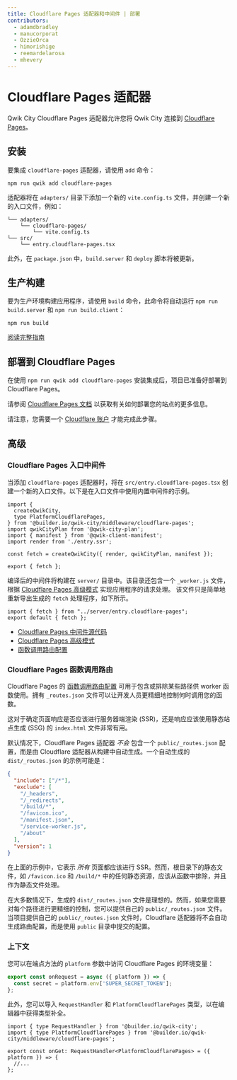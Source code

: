 ```yaml
---
title: Cloudflare Pages 适配器和中间件 | 部署
contributors:
  - adamdbradley
  - manucorporat
  - OzzieOrca
  - himorishige
  - reemardelarosa
  - mhevery
---
```


# Cloudflare Pages 适配器

Qwik City Cloudflare Pages 适配器允许您将 Qwik City 连接到 [Cloudflare Pages](https://pages.cloudflare.com/)。

## 安装

要集成 `cloudflare-pages` 适配器，请使用 `add` 命令：

```shell
npm run qwik add cloudflare-pages
```

适配器将在 `adapters/` 目录下添加一个新的 `vite.config.ts` 文件，并创建一个新的入口文件，例如：

```shell
└── adapters/
    └── cloudflare-pages/
        └── vite.config.ts
└── src/
    └── entry.cloudflare-pages.tsx
```

此外，在 `package.json` 中，`build.server` 和 `deploy` 脚本将被更新。

## 生产构建

要为生产环境构建应用程序，请使用 `build` 命令，此命令将自动运行 `npm run build.server` 和 `npm run build.client`：

```shell
npm run build
```

[阅读完整指南](https://github.com/BuilderIO/qwik/tree/main/starters/adapters/cloudflare-pages/README.md)

## 部署到 Cloudflare Pages

在使用 `npm run qwik add cloudflare-pages` 安装集成后，项目已准备好部署到 Cloudflare Pages。

请参阅 [Cloudflare Pages 文档](https://developers.cloudflare.com/pages/framework-guides/deploy-a-qwik-site/) 以获取有关如何部署您的站点的更多信息。

请注意，您需要一个 [Cloudflare 账户](https://dash.cloudflare.com/sign-up?lang=en-US) 才能完成此步骤。

## 高级

### Cloudflare Pages 入口中间件

当添加 `cloudflare-pages` 适配器时，将在 `src/entry.cloudflare-pages.tsx` 创建一个新的入口文件。以下是在入口文件中使用内置中间件的示例。

```tsx title="src/entry.cloudflare-pages.tsx"
import {
  createQwikCity,
  type PlatformCloudflarePages,
} from '@builder.io/qwik-city/middleware/cloudflare-pages';
import qwikCityPlan from '@qwik-city-plan';
import { manifest } from '@qwik-client-manifest';
import render from './entry.ssr';

const fetch = createQwikCity({ render, qwikCityPlan, manifest });

export { fetch };
```

编译后的中间件将构建在 `server/` 目录中。该目录还包含一个 `_worker.js` 文件，根据 [Cloudflare Pages 高级模式](https://developers.cloudflare.com/pages/platform/functions/advanced-mode/#advanced-mode) 实现应用程序的请求处理。
该文件只是简单地重新导出生成的 `fetch` 处理程序，如下所示。

```tsx title="/dist/_worker.js"
import { fetch } from "../server/entry.cloudflare-pages";
export default { fetch };
```

- [Cloudflare Pages 中间件源代码](https://github.com/BuilderIO/qwik/tree/main/packages/qwik-city/middleware/cloudflare-pages/index.ts)
- [Cloudflare Pages 高级模式](https://developers.cloudflare.com/pages/platform/functions/advanced-mode/)
- [函数调用路由配置](https://developers.cloudflare.com/pages/platform/functions/routing/#functions-invocation-routes)

### Cloudflare Pages 函数调用路由

Cloudflare Pages 的 [函数调用路由配置](https://developers.cloudflare.com/pages/platform/functions/routing/#functions-invocation-routes) 可用于包含或排除某些路径供 worker 函数使用。拥有 `_routes.json` 文件可以让开发人员更精细地控制何时调用您的函数。

这对于确定页面响应是否应该进行服务器端渲染 (SSR)，还是响应应该使用静态站点生成 (SSG) 的 `index.html` 文件非常有用。

默认情况下，Cloudflare Pages 适配器 _不会_ 包含一个 `public/_routes.json` 配置，而是由 Cloudflare 适配器从构建中自动生成。一个自动生成的 `dist/_routes.json` 的示例可能是：

```json
{
  "include": ["/*"],
  "exclude": [
    "/_headers",
    "/_redirects",
    "/build/*",
    "/favicon.ico",
    "/manifest.json",
    "/service-worker.js",
    "/about"
  ],
  "version": 1
}
```

在上面的示例中，它表示 _所有_ 页面都应该进行 SSR。然而，根目录下的静态文件，如 `/favicon.ico` 和 `/build/*` 中的任何静态资源，应该从函数中排除，并且作为静态文件处理。

在大多数情况下，生成的 `dist/_routes.json` 文件是理想的。然而，如果您需要对每个路径进行更精细的控制，您可以提供自己的 `public/_routes.json` 文件。当项目提供自己的 `public/_routes.json` 文件时，Cloudflare 适配器将不会自动生成路由配置，而是使用 `public` 目录中提交的配置。

### 上下文

您可以在端点方法的 `platform` 参数中访问 Cloudflare Pages 的环境变量：

```ts
export const onRequest = async ({ platform }) => {
  const secret = platform.env['SUPER_SECRET_TOKEN'];
};
```

此外，您可以导入 `RequestHandler` 和 `PlatformCloudflarePages` 类型，以在编辑器中获得类型补全。

```tsx
import { type RequestHandler } from '@builder.io/qwik-city';
import { type PlatformCloudflarePages } from '@builder.io/qwik-city/middleware/cloudflare-pages';

export const onGet: RequestHandler<PlatformCloudflarePages> = ({ platform }) => {
  //...
};
```
